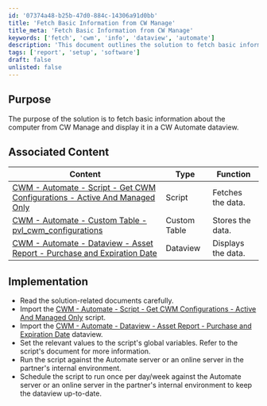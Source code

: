 ```yaml
---
id: '07374a48-b25b-47d0-884c-14306a91d0bb'
title: 'Fetch Basic Information from CW Manage'
title_meta: 'Fetch Basic Information from CW Manage'
keywords: ['fetch', 'cwm', 'info', 'dataview', 'automate']
description: 'This document outlines the solution to fetch basic information about the computer from CW Manage and display it in a CW Automate dataview. It includes implementation steps and associated content for successful execution.'
tags: ['report', 'setup', 'software']
draft: false
unlisted: false
---
```

## Purpose

The purpose of the solution is to fetch basic information about the computer from CW Manage and display it in a CW Automate dataview.

## Associated Content

| Content                                                                                                                                         | Type         | Function            |
|-------------------------------------------------------------------------------------------------------------------------------------------------|--------------|---------------------|
| [CWM - Automate - Script - Get CWM Configurations - Active And Managed Only](https://proval.itglue.com/DOC-5078775-13403824)                  | Script       | Fetches the data.   |
| [CWM - Automate - Custom Table - pvl_cwm_configurations](https://proval.itglue.com/DOC-5078775-13403881)                                   | Custom Table | Stores the data.    |
| [CWM - Automate - Dataview - Asset Report - Purchase and Expiration Date](https://proval.itglue.com/DOC-5078775-13403823)                    | Dataview     | Displays the data.   |

## Implementation

- Read the solution-related documents carefully.
- Import the [CWM - Automate - Script - Get CWM Configurations - Active And Managed Only](https://proval.itglue.com/DOC-5078775-13403824) script.
- Import the [CWM - Automate - Dataview - Asset Report - Purchase and Expiration Date](https://proval.itglue.com/DOC-5078775-13403823) dataview.
- Set the relevant values to the script's global variables. Refer to the script's document for more information.
- Run the script against the Automate server or an online server in the partner's internal environment.
- Schedule the script to run once per day/week against the Automate server or an online server in the partner's internal environment to keep the dataview up-to-date.











